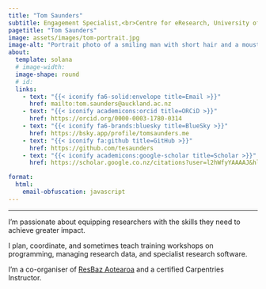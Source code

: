 ```yaml
---
title: "Tom Saunders"
subtitle: Engagement Specialist,<br>Centre for eResearch, University of Auckland
pagetitle: "Tom Saunders"
image: assets/images/tom-portrait.jpg
image-alt: "Portrait photo of a smiling man with short hair and a moustache."
about:
  template: solana
  # image-width:
  image-shape: round
  # id:
  links:
    - text: "{{< iconify fa6-solid:envelope title=Email >}}"
      href: mailto:tom.saunders@auckland.ac.nz
    - text: "{{< iconify academicons:orcid title=ORCiD >}}"
      href: https://orcid.org/0000-0003-1780-0314
    - text: "{{< iconify fa6-brands:bluesky title=BlueSky >}}"
      href: https://bsky.app/profile/tomsaunders.me
    - text: "{{< iconify fa:github title=GitHub >}}"
      href: https://github.com/tesaunders
    - text: "{{< iconify academicons:google-scholar title=Scholar >}}"
      href: https://scholar.google.co.nz/citations?user=l2hWfyYAAAAJ&hl=en

format:
  html:
    email-obfuscation: javascript
---
```

___

I'm passionate about equipping researchers with the skills they need to achieve greater impact.

I plan, coordinate, and sometimes teach training workshops on programming, managing research data, and specialist research software. 

I'm a co-organiser of [ResBaz Aotearoa](https://resbaz.auckland.ac.nz/) and a certified Carpentries Instructor. 
